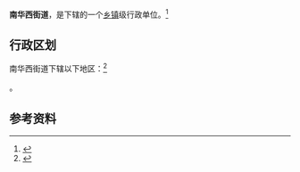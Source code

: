 {{中国乡级行政区|44/01/05/008/000}}

'''南华西街道'''，是{{PRC admin/fullname|44/01/05/008/000|3}}下辖的一个[[乡镇|乡镇]]级行政单位。<ref>{{PRC admin/ref sgc|{{PRC admin/parent|44/01/05/008/000}}}}</ref>

== 行政区划 ==

南华西街道下辖以下地区：<ref>{{PRC admin/ref sgc|44/01/05/008/000}}</ref>

{{PRC admin/children|44/01/05/008/000}}。

== 参考资料 ==

{{reflist}}

{{行政区划小作品}}
{{PRC admin/navcat|44/01/05/008/000}}